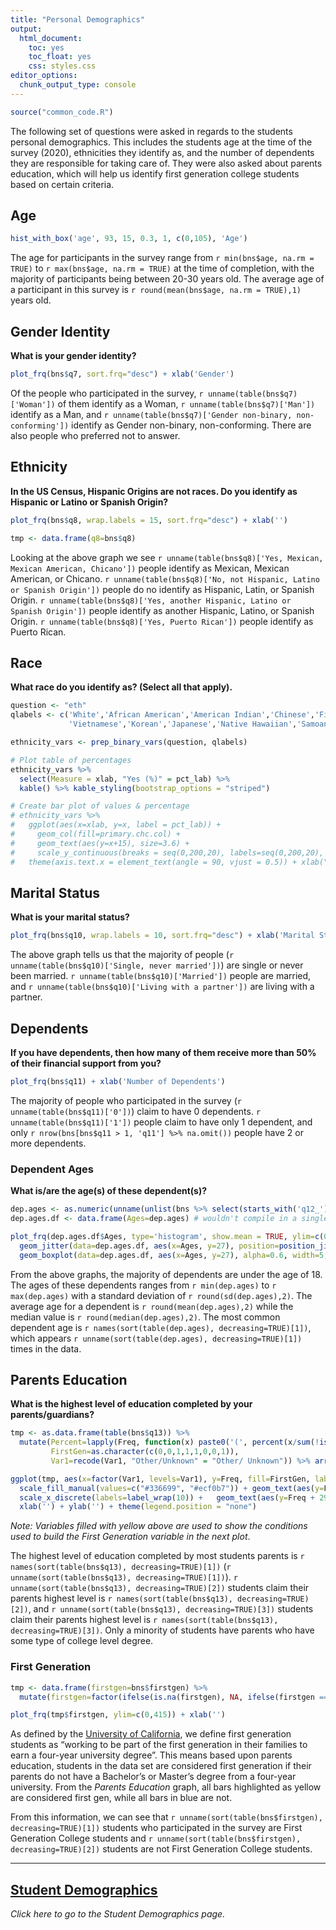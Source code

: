```yaml
---
title: "Personal Demographics"
output: 
  html_document: 
    toc: yes
    toc_float: yes
    css: styles.css
editor_options: 
  chunk_output_type: console
---
```



```r
source("common_code.R")
```

The following set of questions were asked in regards to the students personal demographics. This includes the students age at the time of the survey (2020), ethnicities they identify as, and the number of dependents they are responsible for taking care of. They were also asked about parents education, which will help us identify first generation college students based on certain criteria.

## Age
```r
hist_with_box('age', 93, 15, 0.3, 1, c(0,105), 'Age')
```
The age for participants in the survey range from `r min(bns$age, na.rm = TRUE)` to `r max(bns$age, na.rm = TRUE)` at the time of completion, with the majority of participants being between 20-30 years old. The average age of a participant in this survey is `r round(mean(bns$age, na.rm = TRUE),1)` years old.

## Gender Identity
**What is your gender identity?**
```r
plot_frq(bns$q7, sort.frq="desc") + xlab('Gender')
```
Of the people who participated in the survey, `r unname(table(bns$q7)['Woman'])` of them identify as a Woman, `r unname(table(bns$q7)['Man'])` identify as a Man, and `r unname(table(bns$q7)['Gender non-binary, non-conforming'])` identify as Gender non-binary, non-conforming. There are also people who preferred not to answer.

## Ethnicity
**In the US Census, Hispanic Origins are not races. Do you identify as Hispanic or Latino or Spanish Origin?**
```r
plot_frq(bns$q8, wrap.labels = 15, sort.frq="desc") + xlab('')

tmp <- data.frame(q8=bns$q8)
```
Looking at the above graph we see `r unname(table(bns$q8)['Yes, Mexican, Mexican American, Chicano'])` people identify as Mexican, Mexican American, or Chicano. `r unname(table(bns$q8)['No, not Hispanic, Latino or Spanish Origin'])` people do no identify as Hispanic, Latin, or Spanish Origin. `r unname(table(bns$q8)['Yes, another Hispanic, Latino or Spanish Origin'])` people identify as another Hispanic, Latino, or Spanish Origin. `r unname(table(bns$q8)['Yes, Puerto Rican'])` people identify as Puerto Rican.

## Race
**What race do you identify as? (Select all that apply).**
```r
question <- "eth"
qlabels <- c('White','African American','American Indian','Chinese','Filipino','Asian Indian','Other Asian',
             'Vietnamese','Korean','Japanese','Native Hawaiian','Samoan','Chamorro','Other Pacific Islander')

ethnicity_vars <- prep_binary_vars(question, qlabels)

# Plot table of percentages
ethnicity_vars %>% 
  select(Measure = xlab, "Yes (%)" = pct_lab) %>% 
  kable() %>% kable_styling(bootstrap_options = "striped")

# Create bar plot of values & percentage 
# ethnicity_vars %>% 
#   ggplot(aes(x=xlab, y=x, label = pct_lab)) + 
#     geom_col(fill=primary.chc.col) + 
#     geom_text(aes(y=x+15), size=3.6) +
#     scale_y_continuous(breaks = seq(0,200,20), labels=seq(0,200,20), limits = c(0,180)) +
#   theme(axis.text.x = element_text(angle = 90, vjust = 0.5)) + xlab("") + ylab("")
```


## Marital Status
**What is your marital status?**
```r
plot_frq(bns$q10, wrap.labels = 10, sort.frq="desc") + xlab('Marital Status')
```
The above graph tells us that the majority of people (`r unname(table(bns$q10)['Single, never married'])`) are single or never been married. `r unname(table(bns$q10)['Married'])` people are married, and `r unname(table(bns$q10)['Living with a partner'])` are living with a partner.

## Dependents
**If you have dependents, then how many of them receive more than 50% of their financial support from you?**
```r
plot_frq(bns$q11) + xlab('Number of Dependents')
```
The majority of people who participated in the survey (`r unname(table(bns$q11)['0'])`) claim to have 0 dependents. `r unname(table(bns$q11)['1'])` people claim to have only 1 dependent, and only `r nrow(bns[bns$q11 > 1, 'q11'] %>% na.omit())` people have 2 or more dependents.

### Dependent Ages
**What is/are the age(s) of these dependent(s)?**
```r
dep.ages <- as.numeric(unname(unlist(bns %>% select(starts_with('q12_')))) %>% na.omit())
dep.ages.df <- data.frame(Ages=dep.ages) # wouldn't compile in a single line for some reason

plot_frq(dep.ages.df$Ages, type='histogram', show.mean = TRUE, ylim=c(0,30), xlim=c(0,103), show.mean.val = FALSE, show.sd = FALSE) +
  geom_jitter(data=dep.ages.df, aes(x=Ages, y=27), position=position_jitter(height=2)) + 
  geom_boxplot(data=dep.ages.df, aes(x=Ages, y=27), alpha=0.6, width=5, fill="#336699") + xlab('Dependent Ages (Years)')
```
From the above graphs, the majority of dependents are under the age of 18. The ages of these dependents ranges from `r min(dep.ages)` to `r max(dep.ages)` with a standard deviation of `r round(sd(dep.ages),2)`. The average age for a dependent is `r round(mean(dep.ages),2)` while the median value is `r round(median(dep.ages),2)`. The most common dependent age is `r names(sort(table(dep.ages), decreasing=TRUE)[1])`, which appears `r unname(sort(table(dep.ages), decreasing=TRUE)[1])` times in the data.

## Parents Education
**What is the highest level of education completed by your parents/guardians?**
```r
tmp <- as.data.frame(table(bns$q13)) %>% 
  mutate(Percent=lapply(Freq, function(x) paste0('(', percent(x/sum(!is.na(bns[['q13']])), accuracy = 0.1), ')')),
         FirstGen=as.character(c(0,0,1,1,1,0,0,1)),
         Var1=recode(Var1, "Other/Unknown" = "Other/ Unknown")) %>% arrange((desc(Freq)))

ggplot(tmp, aes(x=factor(Var1, levels=Var1), y=Freq, fill=FirstGen, label=Percent)) + geom_col(colour = "black") + 
  scale_fill_manual(values=c("#336699", "#ecf0b7")) + geom_text(aes(y=Freq+13)) + ylim(0,220) + 
  scale_x_discrete(labels=label_wrap(10)) +   geom_text(aes(y=Freq + 29, label=Freq)) + 
  xlab('') + ylab('') + theme(legend.position = "none")
```
*Note: Variables filled with yellow above are used to show the conditions used to build the First Generation variable in the next plot*.

The highest level of education completed by most students parents is `r names(sort(table(bns$q13), decreasing=TRUE)[1])` (`r unname(sort(table(bns$q13), decreasing=TRUE)[1])`). `r unname(sort(table(bns$q13), decreasing=TRUE)[2])` students claim their parents highest level is `r names(sort(table(bns$q13), decreasing=TRUE)[2])`, and `r unname(sort(table(bns$q13), decreasing=TRUE)[3])` students claim their parents highest level is `r names(sort(table(bns$q13), decreasing=TRUE)[3])`. Only a minority of students have parents who have some type of college level degree.

### First Generation
```r
tmp <- data.frame(firstgen=bns$firstgen) %>% 
  mutate(firstgen=factor(ifelse(is.na(firstgen), NA, ifelse(firstgen == 0, "Not First Gen", "First Gen")), levels=c("Not First Gen", "First Gen")))

plot_frq(tmp$firstgen, ylim=c(0,415)) + xlab('')
```
As defined by the [University of California](https://www.universityofcalifornia.edu/sites/default/files/First-Generation%20Student%20Success%20at%20UC%208-2017.pdf), we define first generation students as "working to be part of the first generation in their families to earn a four-year university degree". This means based upon parents education, students in the data set are considered first generation if their parents do not have a Bachelor's or Master's degree from a four-year university. From the *Parents Education* graph, all bars highlighted as yellow are considered first gen, while all bars in blue are not.

From this information, we can see that `r unname(sort(table(bns$firstgen), decreasing=TRUE)[1])` students who participated in the survey are First Generation College students and `r unname(sort(table(bns$firstgen), decreasing=TRUE)[2])` students are not First Generation College students. 

---

## [Student Demographics](Student_Demo.html)
*Click here to go to the Student Demographics page.*

